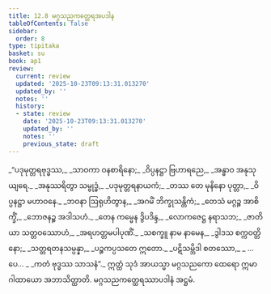 ```yaml
---
title: 12.8 မဂ္ဂသညကတ္ထေရအပဒါန
tableOfContents: false
sidebar:
  order: 8
type: tipitaka
basket: su
book: ap1
review:
  current: review
  updated: '2025-10-23T09:13:31.013270'
  updated_by: ''
  notes: ''
  history:
  - state: review
    date: '2025-10-23T09:13:31.013270'
    updated_by: ''
    notes: ''
    previous_state: draft
---
```



<ReviewStatus review={frontmatter.review} showDetails={true} />

<HypothesisAnnotation frontmatter={frontmatter} />

<DynamicBreadcrumb />

<Division number="66" book="ap1" e="ch" v="20" p="167">

<Paragraph number="2020" type="verses" book="ap1">
_“ပဒုမုတ္တရဗုဒ္ဓဿ,_  
_သာဝကာ ဝနစာရိနော;_  
_ဝိပ္ပနဋ္ဌာ ဗြဟာရညေ,_  
_အန္ဓာဝ အနုသုယျရေ._  

</Paragraph>

</Division>
<Division number="67" book="ap1" e="ch" v="20" p="167">

<Paragraph number="2021" type="verses" book="ap1">
_အနုဿရိတွာ သမ္ဗုဒ္ဓံ,_  
_ပဒုမုတ္တရနာယကံ;_  
_တဿ တေ မုနိနော ပုတ္တာ,_  
_ဝိပ္ပနဋ္ဌာ မဟာဝနေ._  

</Paragraph>

</Division>
<Division number="68" book="ap1" e="ch" v="20" p="167">

<Paragraph number="2022" type="verses" book="ap1">
_ဘဝနာ ဩရုဟိတွာန,_  
_အဂမိံ ဘိက္ခုသန္တိကံ;_  
_တေသံ မဂ္ဂဉ္စ အာစိက္ခိံ,_  
_ဘောဇနဉ္စ အဒါသဟံ._  

</Paragraph>

</Division>
<Division number="69" book="ap1" e="ch" v="20" p="167">

<Paragraph number="2023" type="verses" book="ap1">
_တေန ကမ္မေန ဒွိပဒိန္ဒ,_  
_လောကဇေဋ္ဌ နရာသဘ;_  
_ဇာတိယာ သတ္တဝဿောဟံ,_  
_အရဟတ္တမပါပုဏိံ._  

</Paragraph>

</Division>
<Division number="70" book="ap1" e="ch" v="20" p="167">

<Paragraph number="2024" type="verses" book="ap1">
_သစက္ခူ နာမ နာမေန,_  
_ဒွါဒသ စက္ကဝတ္တိနော;_  
_သတ္တရတနသမ္ပန္နာ,_  
_ပဉ္စကပ္ပသတေ ဣတော._  

</Paragraph>

</Division>
<Division number="71" book="ap1" e="ch" v="20" p="167">

<Paragraph number="2025" type="verses" book="ap1">
_ပဋိသမ္ဘိဒါ စတဿော,_  
_ …ပေ… _  
_ကတံ ဗုဒ္ဓဿ သာသနံ”._  

</Paragraph>

<Paragraph number="2026" book="ap1">
ဣတ္ထံ သုဒံ အာယသ္မာ မဂ္ဂသညကော ထေရော ဣမာ ဂါထာယော အဘာသိတ္ထာတိ.

</Paragraph>
</Division>

<Paragraph number="2027" type="center" book="ap1">
မဂ္ဂသညကတ္ထေရဿာပဒါနံ အဋ္ဌမံ.
</Paragraph>